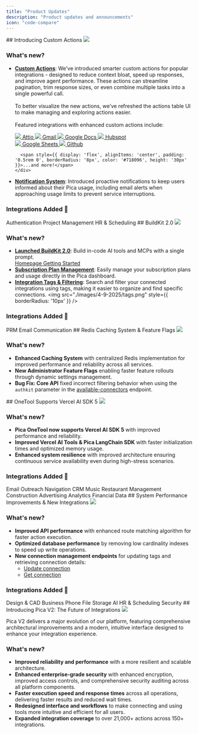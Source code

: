 ```yaml
---
title: "Product Updates"
description: "Product updates and announcements"
icon: "code-compare"
---
```


<Update label="September 16, 2025" description="2.5.0">
  ## Introducing Custom Actions

  <Frame>
    <img src="./images/16-9-2025.png" />
  </Frame>

  ### What's new?
  - **[Custom Actions](https://app.picaos.com/tools)**: We’ve introduced smarter custom actions for popular integrations - designed to reduce context bloat, speed up responses, 
  and improve agent performance. These actions can streamline pagination, trim response sizes, or even combine multiple tasks into a single powerful call. 
    <br /><br />
    To better visualize the new actions, we’ve refreshed the actions table UI to make managing and exploring actions easier. 
    <br /><br />
    Featured integrations with enhanced custom actions include:
      <div style={{ display: 'flex', flexWrap: 'wrap', margin: '1rem 0' }}>
        <div style={{ display: 'flex', gap: '1.5rem' }}>
          <a href="https://app.picaos.com/tools/attio" style={{ display: 'flex', alignItems: 'center', gap: '0.5rem', textDecoration: 'none', borderRadius: '8px', height: '30px' }}>
            <img src="https://assets.picaos.com/connectors/attio.svg" style={{ width: '20px', height: '20px' }} />
            Attio <Icon icon="arrow-up-right-from-square" size={12} />
          </a>
          <a href="https://app.picaos.com/tools/gmail" style={{ display: 'flex', alignItems: 'center', gap: '0.5rem', textDecoration: 'none', borderRadius: '8px', height: '30px' }}>
            <img src="https://assets.picaos.com/connectors/gmail.svg" style={{ width: '20px', height: '20px' }} />
            Gmail <Icon icon="arrow-up-right-from-square" size={12} />
          </a>
          <a href="https://app.picaos.com/tools/google-docs" style={{ display: 'flex', alignItems: 'center', gap: '0.5rem', textDecoration: 'none', borderRadius: '8px', height: '30px' }}>
            <img src="https://assets.picaos.com/connectors/google-docs.svg" style={{ width: '20px', height: '20px' }} />
            Google Docs <Icon icon="arrow-up-right-from-square" size={12} />
          </a>
          <a href="https://app.picaos.com/tools/hubspot" style={{ display: 'flex', alignItems: 'center', gap: '0.5rem', textDecoration: 'none', borderRadius: '8px', height: '30px' }}>
            <img src="https://assets.picaos.com/connectors/hubspot.svg" style={{ width: '20px', height: '20px' }} />
            Hubspot <Icon icon="arrow-up-right-from-square" size={12} />
          </a>
        </div>
        <div style={{ display: 'flex', gap: '1rem', marginTop: '.5rem' }}>
          <a href="https://app.picaos.com/tools/google-sheets" style={{ display: 'flex', alignItems: 'center', gap: '0.5rem', textDecoration: 'none', borderRadius: '8px', height: '30px' }}>
            <img src="https://assets.picaos.com/connectors/google-sheets.svg" style={{ width: '20px', height: '20px' }} />
            Google Sheets <Icon icon="arrow-up-right-from-square" size={12} />
          </a>
          <a href="https://app.picaos.com/tools/github" style={{ display: 'flex', alignItems: 'center', gap: '0.5rem', textDecoration: 'none', borderRadius: '8px', height: '30px' }}>
            <img src="https://assets.picaos.com/connectors/github.svg" style={{ width: '20px', height: '20px' }} />
            Github <Icon icon="arrow-up-right-from-square" size={12} />
          </a>
          
          <span style={{ display: 'flex', alignItems: 'center', padding: '0.5rem 0', borderRadius: '8px', color: '#718096', height: '30px' }}>...and more!</span>
        </div>
      </div>

  - **[Notification System](https://app.picaos.com/usage)**: Introduced proactive notifications to keep users informed about their Pica usage, including email alerts when approaching usage limits to prevent service interruptions.

  ### Integrations Added 🚀
  <CardGroup cols={3}>
    <Card title="Auth0 Management" icon="https://assets.picaos.com/connectors/auth0.svg" href="https://auth0.com">Authentication</Card>
    <Card title="ClickUp" icon="https://assets.picaos.com/connectors/click-up.svg" href="https://clickup.com">Project Management</Card>
    <Card title="Breathe HR" icon="https://assets.picaos.com/connectors/breathe.svg" href="https://breathehr.com">HR & Scheduling</Card>
  </CardGroup>
</Update>

<Update label="September 4, 2025" description="2.4.0">
  ## BuildKit 2.0

  <Frame>
    <img src="./images/4-9-2025/buildkit-2.0.png" />
  </Frame>

  ### What's new?
  - **[Launched BuildKit 2.0](https://buildkit.picaos.com)**: Build in-code AI tools and MCPs with a single prompt.
    <div style={{ display: 'flex', gap: '1rem' }}>
      <a href="https://buildkit.picaos.com" style={{ display: 'flex', alignItems: 'center', gap: '0.5rem', textDecoration: 'none' }}>
        Homepage <Icon icon="arrow-up-right-from-square" size={12} /> 
      </a>
      <a href="https://buildkit.picaos.com/integrations?section=getting-started" style={{ display: 'flex', alignItems: 'center', gap: '0.5rem', textDecoration: 'none' }}>
        Getting Started <Icon icon="arrow-up-right-from-square" size={12} /> 
      </a>
    </div>
  - **[Subscription Plan Management](https://app.picaos.com/settings/billing)**: Easily manage your subscription plans and usage directly in the Pica dashboard.
  - **[Integration Tags & Filtering](https://app.picaos.com/connections)**: Search and filter your connected integrations using tags, making it easier to organize and find specific connections.
    <img src="./images/4-9-2025/tags.png" style={{ borderRadius: '10px' }} />

  ### Integrations Added 🚀
  <CardGroup cols={3}>
    <Card title="PartnerStack Partner" icon="https://assets.picaos.com/connectors/partner-stack.svg" href="https://partnerstack.com">PRM</Card>
    <Card title="Nylas" icon="https://assets.picaos.com/connectors/nylas.svg" href="https://nylas.com">Email</Card>
    <Card title="Discord" icon="https://assets.picaos.com/connectors/discord.svg" href="https://discord.com">Communication</Card>
  </CardGroup>
</Update>

<Update label="August 27, 2025" description="2.3.0">
  ## Redis Caching System & Feature Flags

  <Frame>
    <img src="./images/27-8-2025.png" />
  </Frame>

  ### What's new?
  - **Enhanced Caching System** with centralized Redis implementation for improved performance and reliability across all services.
  - **New Administrator Feature Flags** enabling faster feature rollouts through dynamic settings management.
  - **Bug Fix: Core API** fixed incorrect filtering behavior when using the `authkit` parameter in the [available-connectors](/api-reference/core/available-connectors) endpoint.
</Update>

<Update label="August 21, 2025" description="2.2.0">
  ## OneTool Supports Vercel AI SDK 5
  
  <Frame>
    <img src="./images/21-8-2025.png" />
  </Frame>

  ### What's new?
  - **Pica OneTool now supports Vercel AI SDK 5** with improved performance and reliability.
  - **Improved Vercel AI Tools & Pica LangChain SDK** with faster initialization times and optimized memory usage.
  - **Enhanced system resilience** with improved architecture ensuring continuous service availability even during high-stress scenarios.

  ### Integrations Added 🚀
  <CardGroup cols={3}>
    <Card title="Reply" icon="https://assets.picaos.com/connectors/reply-io.svg" href="https://reply.io">Email Outreach</Card>
    <Card title="Google Routes" icon="https://assets.picaos.com/connectors/google-routes.svg" href="https://developers.google.com/maps/documentation/routes/compute-route-over">Navigation</Card>
    <Card title="Folk" icon="https://assets.picaos.com/connectors/folk-app.svg" href="https://folk.app">CRM</Card>
    <Card title="Spotify" icon="https://assets.picaos.com/connectors/spotify.svg" href="https://spotify.com">Music</Card>
    <Card title="7Shifts" icon="https://assets.picaos.com/connectors/7-shifts.svg" href="https://www.7shifts.com">Restaurant Management</Card>
    <Card title="Bluebeam" icon="https://assets.picaos.com/connectors/bluebeam.svg" href="https://bluebeam.com">Construction</Card>
    <Card title="Google Ads" icon="https://assets.picaos.com/connectors/google-ads.svg" href="https://ads.google.com">Advertising</Card>
    <Card title="Mixpanel" icon="https://assets.picaos.com/connectors/mixpanel.svg" href="https://mixpanel.com">Analytics</Card>
    <Card title="Twelve Data" icon="https://assets.picaos.com/connectors/twelve-data.svg" href="https://twelvedata.com">Financial Data</Card>
  </CardGroup>
</Update>

<Update label="August 5, 2025" description="2.1.0">
  ## System Performance Improvements & New Integrations
  
  <Frame>
    <img src="./images/5-8-2025.png" />
  </Frame>

  ### What's new?
  - **Improved API performance** with enhanced route matching algorithm for faster action execution.
  - **Optimized database performance** by removing low cardinality indexes to speed up write operations.
  - **New connection management endpoints** for updating tags and retrieving connection details:
    - [Update connection](/api-reference/vault/connections/update)
    - [Get connection](/api-reference/vault/connections/get)

  ### Integrations Added 🚀
  <CardGroup cols={3}>
    <Card title="Autodesk" icon="https://assets.picaos.com/connectors/autodesk.svg" href="https://autodesk.com">Design & CAD</Card>
    <Card title="OpenPhone" icon="https://assets.picaos.com/connectors/open-phone.svg" href="https://openphone.com">Business Phone</Card>
    <Card title="Dropbox" icon="https://assets.picaos.com/connectors/dropbox.svg" href="https://dropbox.com">File Storage</Card>
    <Card title="Deck" icon="https://assets.picaos.com/connectors/deck-co.svg" href="https://deck.co">AI</Card>
    <Card title="Sling" icon="https://assets.picaos.com/connectors/sling.svg" href="https://getsling.com">HR & Scheduling</Card>
    <Card title="1Password" icon="https://assets.picaos.com/connectors/1-password.svg" href="https://1password.com">Security</Card>
  </CardGroup>
</Update>

<Update label="July 19, 2025" description="2.0.0">
  ## Introducing Pica V2: The Future of Integrations
  
  <Frame>
    <img src="./images/19-7-2025.png" />
  </Frame>

  Pica V2 delivers a major evolution of our platform, featuring comprehensive architectural improvements and a modern, intuitive interface designed to enhance your integration experience.

  ### What's new?

  - **Improved reliability and performance** with a more resilient and scalable architecture.
  - **Enhanced enterprise-grade security** with enhanced encryption, improved access controls, and comprehensive security auditing across all platform components.
  - **Faster execution speed and response times** across all operations, delivering faster results and reduced wait times.
  - **Redesigned interface and workflows** to make connecting and using tools more intuitive and efficient for all users.
  - **Expanded integration coverage** to over 21,000+ actions across 150+ integrations.
  
</Update>
